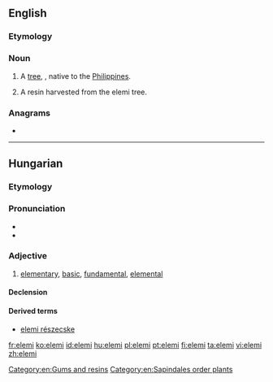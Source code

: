 ==English==
{{rfi|en}}
{{wikipedia}}

===Etymology===
{{rfe|lang=en}}

===Noun===
{{en-noun}}

# A [[tree]], {{taxlink|Canarium luzonicum|species|noshow=1}}, native to the [[Philippines]].
# {{lb|en|uncountable}} A resin harvested from the elemi tree.

===Anagrams===
* {{l|en|Emile}}

----

==Hungarian==

===Etymology===
{{hu-suffix|elem|i|pos=adj}}

===Pronunciation===
* {{hu-IPA}}
* {{hyphenation|ele|mi|lang=hu}}

===Adjective===
{{hu-adj|bb}}

# [[elementary]], [[basic]], [[fundamental]], [[elemental]]

====Declension====
{{hu-infl-nom|elemie|e|-}}

====Derived terms====
* [[elemi részecske]]

[[Category:en:Gums and resins]]
[[Category:en:Sapindales order plants]]

[[fr:elemi]]
[[ko:elemi]]
[[id:elemi]]
[[hu:elemi]]
[[pl:elemi]]
[[pt:elemi]]
[[fi:elemi]]
[[ta:elemi]]
[[vi:elemi]]
[[zh:elemi]]